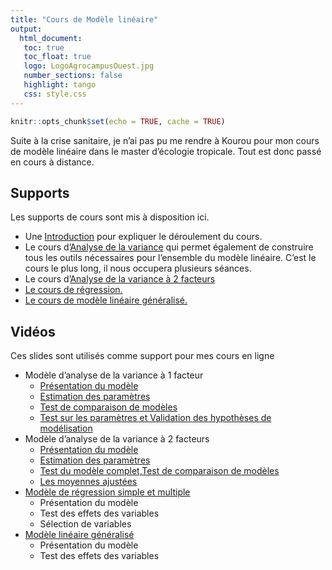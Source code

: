 ```yaml
---
title: "Cours de Modèle linéaire"
output: 
  html_document:
   toc: true
   toc_float: true
   logo: LogoAgrocampusOuest.jpg
   number_sections: false
   highlight: tango
   css: style.css
---
```





```r
knitr::opts_chunk$set(echo = TRUE, cache = TRUE)
```


Suite à la crise sanitaire, je n'ai pas pu me rendre à Kourou pour mon cours de modèle linéaire dans le master d'écologie tropicale.  Tout est donc passé en cours à  distance. 


## Supports

Les supports de cours sont mis à disposition ici.

- Une [Introduction](https://marieetienne.github.io/linear_model/intro.html) pour expliquer le déroulement du cours.
- Le cours d'[Analyse de la variance](https://marieetienne.github.io/linear_model/anova.html) qui permet également de construire tous les outils nécessaires pour l'ensemble du modèle linéaire. C'est le cours le plus long, il nous occupera plusieurs séances.
- Le cours d'[Analyse de la variance à 2 facteurs](https://marieetienne.github.io/linear_model/anova2.html)
- [Le cours de régression.](https://marieetienne.github.io/linear_model/regression.html#1)
- [Le cours de modèle linéaire généralisé.](https://marieetienne.github.io/linear_model/glm.html)

## Vidéos

Ces slides sont utilisés comme support pour mes cours en ligne

- Modèle d'analyse de la variance à 1 facteur
    - [Présentation du modèle](https://youtu.be/8wz6dan_S0c) 
    - [Estimation des paramètres](https://youtu.be/YqYblRLH-aM)
    - [Test de comparaison de modèles](https://youtu.be/7qktWq7WfMg)
    - [Test sur les paramètres et Validation des hypothèses de modélisation](https://youtu.be/Vhx4y8rhWcI)
- Modèle d'analyse de la variance à 2 facteurs
    - [Présentation du modèle](https://youtu.be/OjNam5tYTOI)
    - [Estimation des paramètres](https://youtu.be/ByN4gqCDgCo)
    - [Test du modèle complet,Test de comparaison de modèles](https://youtu.be/jXHHqlkpdcU)
    - [Les moyennes ajustées](https://youtu.be/ARS-eWbeTJE)
- [Modèle de régression simple et multiple](https://youtu.be/1qoN5zCjnfs)
    - Présentation du modèle
    - Test des effets des variables
    - Sélection de variables
- [Modèle linéaire généralisé](https://youtu.be/xY56EipQWRc)
    - Présentation du modèle
    - Test des effets des variables

    